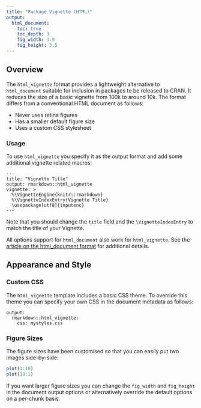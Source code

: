 ```yaml
---
title: "Package Vignette (HTML)"
output:
  html_document:
    toc: true
    toc_depth: 3
    fig_width: 3.9
    fig_height: 3.5
---
```


## Overview

The `html_vignette` format provides a lightweight alternative to `html_document` suitable for inclusion in packages to be released to CRAN. It reduces the size of a basic vignette from 100k to around 10k. The format differs from a conventional HTML document as follows:

- Never uses retina figures
- Has a smaller default figure size
- Uses a custom CSS stylesheet

### Usage

To use `html_vignette` you specify it as the output format and add some additional vignette related macros:

    ---
    title: "Vignette Title"
    output: rmarkdown::html_vignette
    vignette: >
      %\VignetteEngine{knitr::rmarkdown}
      %\VignetteIndexEntry{Vignette Title}
      \usepackage[utf8]{inputenc}
    ---

Note that you should change the `title` field and the `\VignetteIndexEntry` to match the title of your Vignette.

All options support for `html_document` also work for `html_vignette`. See the [article on the html_document format](html_document_format.html) for additional details.

## Appearance and Style

### Custom CSS

The `html_vignette` template includes a basic CSS theme. To override this theme you can specify your own CSS in the document metadata as follows:

    output: 
      rmarkdown::html_vignette:
        css: mystyles.css

### Figure Sizes

The figure sizes have been customised so that you can easily put two images side-by-side: 

```r
plot(1:10)
plot(10:1)
```

If you want larger figure sizes you can change the `fig_width` and `fig_height` in the document output options or alternatively override the default options on a per-chunk basis.

